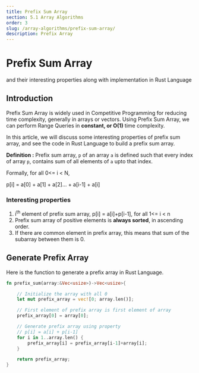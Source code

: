 ```yaml
---
title: Prefix Sum Array
section: 5.1 Array Algorithms
order: 3
slug: /array-algorithms/prefix-sum-array/
description: Prefix Array
---
```


# Prefix Sum Array
and their interesting properties along with implementation in Rust Language

## Introduction

Prefix Sum Array is widely used in Competitive Programming for reducing time complexity, generally in arrays or vectors.
Using Prefix Sum Array, we can perform Range Queries in **constant, or O(1)** time complexity.

In this article, we will discuss some interesting properties of prefix sum array, and see the code in Rust Language to build a prefix sum array.

**Definition :** Prefix sum array, `p` of an array `a` is defined such that every index of array `p`, contains sum of all elements of `a` upto that index.

Formally, for all 0<= i < N,

p[i] = a[0] + a[1] + a[2]... + a[i-1] + a[i]

### Interesting properties

1. i<sup>th</sup> element of prefix sum array, p[i] = a[i]+p[i-1],  for all 1<= i < n
2. Prefix sum array of positive elements is **always sorted**, in ascending order.
3. If there are common element in prefix array, this means that sum of the subarray between them is 0.

## Generate Prefix Array

Here is the function to generate a prefix array in Rust Language.

```rust
fn prefix_sum(array:&Vec<usize>)->Vec<usize>{

    // Initialize the array with all 0
    let mut prefix_array = vec![0; array.len()];

    // First element of prefix array is first element of array
    prefix_array[0] = array[0];

    // Generate prefix array using property
    // p[i] = a[i] + p[i-1]
    for i in 1..array.len() {
        prefix_array[i] = prefix_array[i-1]+array[i];
    }

    return prefix_array;
}
```
